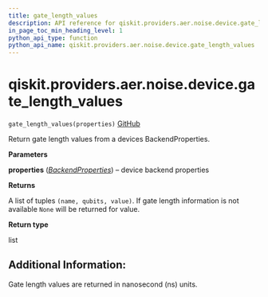 ```yaml
---
title: gate_length_values
description: API reference for qiskit.providers.aer.noise.device.gate_length_values
in_page_toc_min_heading_level: 1
python_api_type: function
python_api_name: qiskit.providers.aer.noise.device.gate_length_values
---
```


# qiskit.providers.aer.noise.device.gate\_length\_values

<span id="qiskit.providers.aer.noise.device.gate_length_values" />

`gate_length_values(properties)` [GitHub](https://github.com/qiskit/qiskit-aer/tree/stable/0.9/qiskit/providers/aer/noise/device/parameters.py "view source code")

Return gate length values from a devices BackendProperties.

**Parameters**

**properties** ([*BackendProperties*](qiskit.providers.models.BackendProperties "qiskit.providers.models.BackendProperties")) – device backend properties

**Returns**

A list of tuples `(name, qubits, value)`. If gate length information is not available `None` will be returned for value.

**Return type**

list

## Additional Information:

Gate length values are returned in nanosecond (ns) units.

